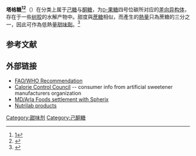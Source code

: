 {{Expand |time=2011-09-17T08:39:56+00:00 }}
{{chembox
| verifiedrevid = 407781799
| ImageFile = Tagatose.png
| ImageSize = 
| IUPACName = (''3S,4S,5R'')-1,3,4,5,6-Pentahydroxy-hexan-2-one
| OtherNames = 
| Section1 = {{Chembox Identifiers
| CASNo = 17598-81-1
| CASNo_Ref = {{cascite|correct|??}}
|    PubChem  =  
|    SMILES  =  OC[C@@H](O)[C@H](O)[C@H](O)C(CO)=O
|  ChemSpiderID_Ref  = {{chemspidercite|changed|chemspider}}|  ChemSpiderID  =  83142
|  InChI  =  1/C6H12O6/c7-1-3(9)5(11)6(12)4(10)2-8/h3,5-9,11-12H,1-2H2/t3-,5+,6-/m1/s1
|  InChIKey  =  BJHIKXHVCXFQLS-PQLUHFTBBT
|  StdInChI_Ref  = {{stdinchicite|changed|chemspider}}|  StdInChI  =  1S/C6H12O6/c7-1-3(9)5(11)6(12)4(10)2-8/h3,5-9,11-12H,1-2H2/t3-,5+,6-/m1/s1
|  StdInChIKey_Ref  = {{stdinchicite|changed|chemspider}}|  StdInChIKey  =  BJHIKXHVCXFQLS-PQLUHFTBSA-N
}}
| Section2 = {{Chembox Properties
|   Formula = C<sub>6</sub>H<sub>12</sub>O<sub>6</sub>
|   MolarMass = 180.16 g/mol
|   Appearance = 白色固體
|   Density = 
|   MeltingPt = 133-135 °C
|   BoilingPt = 
|   Solubility = 
  }}
| Section3 = {{Chembox Hazards
|   MainHazards = 
|   FlashPt = 
|   Autoignition = 
  }}
}}
'''塔格糖<ref>[http://www.term.gov.cn/pages/homepage/result2.jsp?id=333426&subid=10001798&subject=%E7%B3%96%E7%B1%BB&subsys=%E7%94%9F%E7%89%A9%E5%8C%96%E5%AD%A6%E4%B8%8E%E5%88%86%E5%AD%90%E7%94%9F%E7%89%A9%E5%AD%A6]{{dead link|date=2017年12月 |bot=InternetArchiveBot |fix-attempted=yes }}</ref><ref>{{Cite web|title=tagatose - 塔格糖|url=https://terms.naer.edu.tw/detail/490624/?index=1|access-date=2022-05-09|work=terms.naer.edu.tw|archive-date=2022-05-09|archive-url=https://web.archive.org/web/20220509081317/https://terms.naer.edu.tw/detail/490624/?index=1}}</ref>'''（{{lang-en|Tagatose}}）在分类上属于[[己糖|己糖]]与[[酮糖|酮糖]]，为[[果糖|<small>D</small>-果糖]]四号位碳所对应的[[差向异构体|差向异构体]]，存在于一些[[树胶|树胶]]的水解产物中。甜度與[[蔗糖|蔗糖]]相似，而產生的[[熱量|熱量]]只為蔗糖的三分之一，因此可作為低熱量[[甜味劑|甜味劑]]。<ref>{{Cite book | title = 低甜度甜味劑的全球市場趨勢、預測 2020年:木糖醇、塔格糖、阿洛酮糖、海藻糖、異麥芽酮糖 | publisher = MarketsandMarkets | date = 2016-01-21 | accessdate = 2017-12-10 | url = http://www.giichinese.com.tw/report/mama350443-low-intensity-sweeteners-market-by-type-xylitol.html | archive-date = 2019-12-02 | archive-url = https://web.archive.org/web/20191202062227/https://www.giichinese.com.tw/report/mama350443-low-intensity-sweeteners-market-by-type-xylitol.html | dead-url = yes }}</ref>

==参考文献==
{{reflist}}
==外部链接==
*[http://www.foodnavigator.com/news/news-NG.asp?n=41021-fao-who-recommends FAO/WHO Recommendation] {{Wayback|url=http://www.foodnavigator.com/news/news-NG.asp?n=41021-fao-who-recommends |date=20080516075729 }}
*[https://web.archive.org/web/20050309055117/http://www.caloriecontrol.org/tagatose.html Calorie Control Council] -- consumer info from artificial sweetener manufacturers organization
*[https://web.archive.org/web/20061016021604/http://www.arlafoods.com/APPL/HJ/HJ202COM/HJ202D01.NSF/O/20B181DBD7A1F5ACC1257068003EA894 MD/Arla Foods settlement with Spherix]
*[https://web.archive.org/web/20110916142358/http://www.nutrilab.be/content.php?hmID=23 Nutrilab products]

{{糖类}}

{{Biochem-stub}}

[[Category:甜味剂|Category:甜味剂]]
[[Category:己酮糖|Category:己酮糖]]